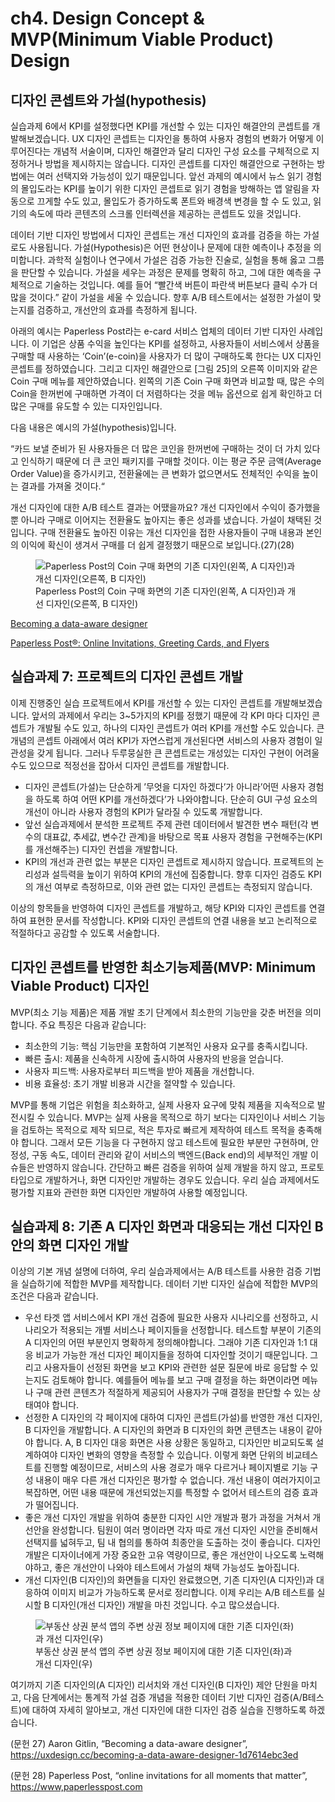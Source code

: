 # ch4. Design Concept & MVP(Minimum Viable Product) Design

## 디자인 콘셉트와 가설(hypothesis)

실습과제 6에서 KPI를 설정했다면 KPI를 개선할 수 있는 디자인 해결안의 콘셉트를 개발해보겠습니다. UX 디자인 콘셉트는 디자인을 통하여 사용자 경험의 변화가 어떻게 이루어진다는 개념적 서술이며, 디자인 해결안과 달리 디자인 구성 요소를 구체적으로 지정하거나 방법을 제시하지는 않습니다. 디자인 콘셉트를 디자인 해결안으로 구현하는 방법에는 여러 선택지와 가능성이 있기 때문입니다. 앞선 과제의 예시에서 뉴스 읽기 경험의 몰입도라는 KPI를 높이기 위한 디자인 콘셉트로 읽기 경험을 방해하는 앱 알림을 자동으로 끄게할 수도 있고, 몰입도가 증가하도록 폰트와 배경색 변경을 할 수 도 있고, 읽기의 속도에 따라 콘텐츠의 스크롤 인터렉션을 제공하는 콘셉트도 있을 것입니다.

데이터 기반 디자인 방법에서 디자인 콘셉트는 개선 디자인의 효과를 검증을 하는 가설로도 사용됩니다. 가설(Hypothesis)은 어떤 현상이나 문제에 대한 예측이나 추정을 의미합니다. 과학적 실험이나 연구에서 가설은 검증 가능한 진술로, 실험을 통해 옳고 그름을 판단할 수 있습니다. 가설을 세우는 과정은 문제를 명확히 하고, 그에 대한 예측을 구체적으로 기술하는 것입니다. 예를 들어 "빨간색 버튼이 파란색 버튼보다 클릭 수가 더 많을 것이다.” 같이 가설을 세울 수 있습니다. 향후 A/B 테스트에서는 설정한 가설이 맞는지를 검증하고, 개선안의 효과를 측정하게 됩니다.

아래의 예시는 Paperless Post라는 e-card 서비스 업체의 데이터 기반 디자인 사례입니다. 이 기업은 상품 수익을 높인다는 KPI를 설정하고, 사용자들이 서비스에서 상품을 구매할 때 사용하는 ‘Coin’(e-coin)을 사용자가 더 많이 구매하도록 한다는 UX 디자인 콘셉트를 정하였습니다. 그리고 디자인 해결안으로 \[그림 25\]의 오른쪽 이미지와 같은 Coin 구매 메뉴를 제안하였습니다. 왼쪽의 기존 Coin 구매 화면과 비교할 때, 많은 수의 Coin을 한꺼번에 구매하면 가격이 더 저렴하다는 것을 메뉴 옵션으로 쉽게 확인하고 더 많은 구매를 유도할 수 있는 디자인입니다.

다음 내용은 예시의 가설(hypothesis)입니다.

“카드 보낼 준비가 된 사용자들은 더 많은 코인을 한꺼번에 구매하는 것이 더 가치 있다고 인식하기 때문에 더 큰 코인 패키지를 구매할 것이다. 이는 평균 주문 금액(Average Order Value)을 증가시키고, 전환율에는 큰 변화가 없으면서도 전체적인 수익을 높이는 결과를 가져올 것이다.“

개선 디자인에 대한 A/B 테스트 결과는 어땠을까요? 개선 디자인에서 수익이 증가했을 뿐 아니라 구매로 이어지는 전환율도 높아지는 좋은 성과를 냈습니다. 가설이 채택된 것입니다. 구매 전환율도 높아진 이유는 개선 디자인을 접한 사용자들이 구매 내용과 본인의 이익에 확신이 생겨서 구매를 더 쉽게 결정했기 때문으로 보입니다.(27)(28)

![Paperless Post의 Coin 구매 화면의 기존 디자인(왼쪽, A 디자인)과 개선 디자인(오른쪽, B 디자인)](img/fig24.png)

[Becoming a data-aware designer](https://uxdesign.cc/becoming-a-data-aware-designer-1d7614ebc3ed)

[Paperless Post®: Online Invitations, Greeting Cards, and Flyers](https://www.paperlesspost.com)

## 실습과제 7: 프로젝트의 디자인 콘셉트 개발

이제 진행중인 실습 프로젝트에서 KPI를 개선할 수 있는 디자인 콘셉트를 개발해보겠습니다. 앞서의 과제에서 우리는 3\~5가지의 KPI를 정했기 때문에 각 KPI 마다 디자인 콘셉트가 개발될 수도 있고, 하나의 디자인 콘셉트가 여러 KPI를 개선할 수도 있습니다. 큰 개념의 콘셉트 아래에서 여러 KPI가 자연스럽게 개선된다면 서비스의 사용자 경험이 일관성을 갖게 됩니다. 그러나 두루뭉실한 큰 콘셉트로는 개성있는 디자인 구현이 어려울 수도 있으므로 적정선을 잡아서 디자인 콘셉트를 개발합니다.

-   디자인 콘셉트(가설)는 단순하게 ‘무엇을 디자인 하겠다’가 아니라’어떤 사용자 경험을 하도록 하여 어떤 KPI를 개선하겠다’가 나와야합니다. 단순히 GUI 구성 요소의 개선이 아니라 사용자 경험의 KPI가 달라질 수 있도록 개발합니다.
-   앞선 실습과제에서 분석한 프로젝트 주제 관련 데이터에서 발견한 변수 패턴(각 변수의 대표값, 추세값, 변수간 관계)을 바탕으로 목표 사용자 경험을 구현해주는(KPI를 개선해주는) 디자인 컨셉을 개발합니다.
-   KPI의 개선과 관련 없는 부분은 디자인 콘셉트로 제시하지 않습니다. 프로젝트의 논리성과 설득력을 높이기 위하여 KPI의 개선에 집중합니다. 향후 디자인 검증도 KPI의 개선 여부로 측정하므로, 이와 관련 없는 디자인 콘셉트는 측정되지 않습니다.

이상의 항목들을 반영하여 디자인 콘셉트를 개발하고, 해당 KPI와 디자인 콘셉트를 연결하여 표현한 문서를 작성합니다. KPI와 디자인 콘셉트의 연결 내용을 보고 논리적으로 적절하다고 공감할 수 있도록 서술합니다.

## 디자인 콘셉트를 반영한 최소기능제품(MVP: Minimum Viable Product) 디자인

MVP(최소 기능 제품)은 제품 개발 초기 단계에서 최소한의 기능만을 갖춘 버전을 의미합니다. 주요 특징은 다음과 같습니다:

-   최소한의 기능: 핵심 기능만을 포함하여 기본적인 사용자 요구를 충족시킵니다.
-   빠른 출시: 제품을 신속하게 시장에 출시하여 사용자의 반응을 얻습니다.
-   사용자 피드백: 사용자로부터 피드백을 받아 제품을 개선합니다.
-   비용 효율성: 초기 개발 비용과 시간을 절약할 수 있습니다.

MVP를 통해 기업은 위험을 최소화하고, 실제 사용자 요구에 맞춰 제품을 지속적으로 발전시킬 수 있습니다. MVP는 실제 사용을 목적으로 하기 보다는 디자인이나 서비스 기능을 검토하는 목적으로 제작 되므로, 적은 투자로 빠르게 제작하여 테스트 목적을 충족해야 합니다. 그래서 모든 기능을 다 구현하지 않고 테스트에 필요한 부분만 구현하며, 안정성, 구동 속도, 데이터 관리와 같이 서비스의 백엔드(Back end)의 세부적인 개발 이슈들은 반영하지 않습니다. 간단하고 빠른 검증을 위하여 실제 개발을 하지 않고, 프로토타입으로 개발하거나, 화면 디자인만 개발하는 경우도 있습니다. 우리 실습 과제에서도 평가할 지표와 관련한 화면 디자인만 개발하여 사용할 예정입니다.

## 실습과제 8: 기존 A 디자인 화면과 대응되는 개선 디자인 B안의 화면 디자인 개발

이상의 기본 개념 설명에 더하여, 우리 실습과제에서는 A/B 테스트를 사용한 검증 기법을 실습하기에 적합한 MVP를 제작합니다. 데이터 기반 디자인 실습에 적합한 MVP의 조건은 다음과 같습니다.

-   우선 타겟 앱 서비스에서 KPI 개선 검증에 필요한 사용자 시나리오를 선정하고, 시나리오가 적용되는 개별 서비스나 페이지들을 선정합니다. 테스트할 부분이 기존의 A 디자인의 어떤 부분인지 명확하게 정의해야합니다. 그래야 기존 디자인과 1:1 대응 비교가 가능한 개선 디자인 페이지들을 정하여 디자인할 것이기 때문입니다. 그리고 사용자들이 선정된 화면을 보고 KPI와 관련한 설문 질문에 바로 응답할 수 있는지도 검토해야 합니다. 예를들어 메뉴를 보고 구매 결정을 하는 화면이라면 메뉴나 구매 관련 콘텐츠가 적절하게 제공되어 사용자가 구매 결정을 판단할 수 있는 상태여야 합니다.
-   선정한 A 디자인의 각 페이지에 대하여 디자인 콘셉트(가설)를 반영한 개선 디자인, B 디자인을 개발합니다. A 디자인의 화면과 B 디자인의 화면 콘텐츠는 내용이 같아야 합니다. A, B 디자인 대응 화면은 사용 상황은 동일하고, 디자인만 비교되도록 설계하여야 디자인 변화의 영향을 측정할 수 있습니다. 이렇게 화면 단위의 비교테스트를 진행할 예정이므로, 서비스의 사용 경로가 매우 다르거나 페이지별로 기능 구성 내용이 매우 다른 개선 디자인은 평가할 수 없습니다. 개선 내용이 여러가지이고 복잡하면, 어떤 내용 때문에 개선되었는지를 특정할 수 없어서 테스트의 검증 효과가 떨어집니다.
-   좋은 개선 디자인 개발을 위하여 충분한 디자인 시안 개발과 평가 과정을 거쳐서 개선안을 완성합니다. 팀원이 여러 명이라면 각자 따로 개선 디자인 시안을 준비해서 선택지를 넓혀두고, 팀 내 협의를 통하여 최종안을 도출하는 것이 좋습니다. 디자인 개발은 디자이너에게 가장 중요한 고유 역량이므로, 좋은 개선안이 나오도록 노력해야하고, 좋은 개선안이 나와야 테스트에서 가설의 채택 가능성도 높아집니다.
-   개선 디자인(B 디자인)의 화면들을 디자인 완료했으면, 기존 디자인(A 디자인)과 대응하여 이미지 비교가 가능하도록 문서로 정리합니다. 이제 우리는 A/B 테스트를 실시할 B 디자인(개선 디자인) 개발을 마친 것입니다. 수고 많으셨습니다.

![부동산 상권 분석 앱의 주변 상권 정보 페이지에 대한 기존 디자인(좌)과 개선 디자인(우)](img/fig25.png)

여기까지 기존 디자인의(A 디자인) 리서치와 개선 디자인(B 디자인) 제안 단원을 마치고, 다음 단계에서는 통계적 가설 검증 개념을 적용한 데이터 기반 디자인 검증(A/B테스트)에 대하여 자세히 알아보고, 개선 디자인에 대한 디자인 검증 실습을 진행하도록 하겠습니다.

(문헌 27) Aaron Gitlin, “Becoming a data-aware designer”, <https://uxdesign.cc/becoming-a-data-aware-designer-1d7614ebc3ed>

(문헌 28) Paperless Post, “online invitations for all moments that matter”, <https://www,paperlesspost.com>
